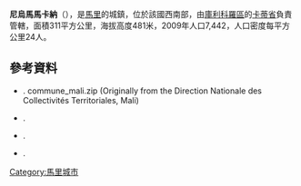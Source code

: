 '''尼烏馬馬卡納'''（{{lang-fr|Nioumamakana}}），是[[馬里|馬里]]的城鎮，位於該國西南部，由[[庫利科羅區|庫利科羅區]]的[[卡蒂省|卡蒂省]]負責管轄，面積311平方公里，海拔高度481米，2009年人口7,442，人口密度每平方公里24人。

==參考資料==
*{{citation | contribution= Common and Fundamental Operational Datasets Registry: Mali | publisher= United Nations Office for the Coordination of Humanitarian Affairs | url= http://cod.humanitarianresponse.info/country-region/mali | deadurl= yes | archiveurl= https://web.archive.org/web/20121214211137/http://cod.humanitarianresponse.info/country-region/Mali | archivedate= 2012-12-14 }}. commune_mali.zip (Originally from the Direction Nationale des Collectivités Territoriales, Mali)
*{{citation | url=http://instat.gov.ml/documentation/koulikoro.pdf | publisher=République de Mali: Institut National de la Statistique | title=Resultats Recensement Général de la Population et de l’Habitat 2009 (Région de Koulikoro) | language=fr | accessdate=2015-07-25 | archive-date=2012-08-09 | archive-url=https://www.webcitation.org/69n7lJmI7?url=http://instat.gov.ml/documentation/koulikoro.pdf | dead-url=no }}.
*{{citation | title=Communes de la Région de Koulikoro | publisher=Ministère de l’administration territoriale et des collectivités locales, République du Mali | url=http://www.matcl.gov.ml/pdf/ComRegKoulikoro.pdf | language=fr | deadurl=yes | archiveurl=https://web.archive.org/web/20120309074136/http://www.matcl.gov.ml/pdf/ComRegKoulikoro.pdf | archivedate=2012-03-09 }}.
*{{citation | title=Plan de Sécurité Alimentaire Commune Rurale de Nioumamakana 2008-2012 | publisher=Commissariat à la Sécurité Alimentaire, République du Mali, USAID-Mali | year=2008 | url=http://www.aec.msu.edu/fs2/mali_fd_strtgy/plans/koulikoro/kati/P_S_A_Niouma-makana.pdf | language=fr | deadurl=yes | archiveurl=https://web.archive.org/web/20120830044026/http://www.aec.msu.edu/fs2/mali_fd_strtgy/plans/koulikoro/kati/P_S_A_Niouma-makana.pdf | archivedate=2012年8月30日 | df= }}.

{{Coord|12|24|46|N|8|52|43|W|display=title}}

{{庫利科羅區}}

[[Category:馬里城市|Category:馬里城市]]


{{Mali-geo-stub}}